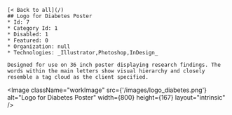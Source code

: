 
   
    [< Back to all](/)
    ## Logo for Diabetes Poster
    * Id: 7
    * Category Id: 1
    * Disabled: 1
    * Featured: 0
    * Organization: null
    * Technologies: _Illustrator,Photoshop,InDesign_
    
    Designed for use on 36 inch poster displaying research findings. The words within the main letters show visual hierarchy and closely resemble a tag cloud as the client specified.

<Image className="workImage" src={'/images/logo_diabetes.png'} alt="Logo for Diabetes Poster" width={800} height={167} layout="intrinsic" />
